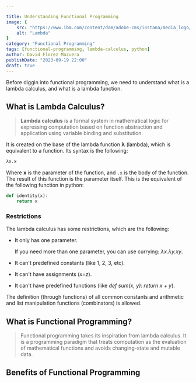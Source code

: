 ```yaml
---

title: Understanding Functional Programming
image: {
    src: "https://www.ibm.com/content/dam/adobe-cms/instana/media_logo/AWS-Lambda.png/_jcr_content/renditions/cq5dam.web.1280.1280.png",
    alt: "Lambda"
}
category: "Functional Programming"
tags: [functional-programming, lambda-calculus, python]
author: David Florez Mazuera
publishDate: "2023-09-19 22:00"
draft: true
---
```


Before diggin into functional programming, we need to understand what is a lambda calculus, and what is a lambda function.

## What is Lambda Calculus?

> **Lambda calculus** is a formal system in mathematical logic for expressing computation based on function abstraction and application using variable binding and substitution.

It is created on the base of the lambda function **λ** (lambda), which is equivalent to a function. Its syntax is the following:

```python
λx.x
```

Where **x** is the parameter of the function, and `.x` is the body of the function. The result of this function is the parameter itself. This is the equivalent of the following function in python:

```python
def identity(x):
    return x
```

### Restrictions

The lambda calculus has some restrictions, which are the following:
- It only has one parameter.

    If you need more than one parameter, you can use currying: *λx.λy.xy*.

- It can't predefined constants (like 1, 2, 3, etc).
- It can't have assignments (*x=z*). 
- It can't have predefined functions (like *def sum(x, y): return x + y*).

The definition (through functions) of all common constants and arithmetic and list manipulation functions (combinators) is allowed.


## What is Functional Programming?

> Functional programming takes its inspiration from lambda calculus. It is a programming paradigm that treats computation as the evaluation of mathematical functions and avoids changing-state and mutable data.


## Benefits of Functional Programming